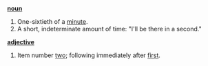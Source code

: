 '''[[noun]]'''

# One-sixtieth of a [[minute]].
# A short, indeterminate amount of time: "I'll be there in a second."

'''[[adjective]]'''

# Item number [[two]]; following immediately after [[first]].